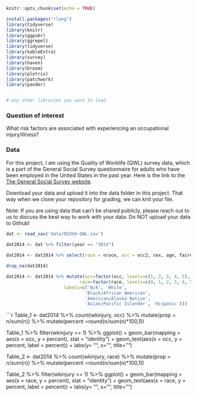 ```r
knitr::opts_chunk$set(echo = TRUE)
```

```r
install.packages("rlang")
library(tidyverse)
library(knitr)  
library(ggpubr)
library(ggrepel)
library(tidyverse)
library(kableExtra)
library(survey)
library(haven)
library(broom)
library(plotrix)
library(patchwork)
library(pander)


# any other libraries you want to load
```

### Question of interest

What risk factors are associated with experiencing an occupational injury/illness?

### Data

For this project, I am using the Quality of Worklife (QWL) survey data, which is a part of the General Social Survey questionnaire for adults who have been employed in the United States in the past year. Here is the link to the [The General Social Survey website](https://gss.norc.org/Pages/quality-of-worklife.aspx){target="_blank"}.

Download your data and upload it into the data folder in this project. That way when we clone your repository for grading, we can knit your file.

Note: If you are using data that can't be shared publicly, please reach out to us to discuss the best way to work with your data. Do NOT upload your data to Github!

```r
dat <- read_sav('data/NIOSH-QWL.sav')
                
dat2014 <- dat %>% filter(year == "2014")

dat2014 <- dat2014 %>% select(race = nrace, occ = occ2, sex, age, fairearn, wkinjury)

drop_na(dat2014)

dat2014 <- dat2014 %>% mutate(occ=factor(occ, levels=c(1, 2, 3, 4, 5), labels=c('White Collar', 'Blue Collar','Service', 'Farming/Fishing/Forestry', 'Military')), 
                            race=factor(race, levels=c(0, 1, 2, 3, 4, 5), 
                      labels=c('N/A', 'White', 
                              'Black/African American', 
                              'American/Alaska Native', 
                              'Asian/Pacific Islander', 'Hispanic')))

```

```r
Table_1 <- dat2014 %>%
  count(wkinjury, occ) %>%
  mutate(prop = n/sum(n)) %>%
   mutate(percent =round(n/sum(n)*100,1))

Table_1 %>%
  filter(wkinjury == 1) %>%
  ggplot() +
  geom_bar(mapping = aes(x = occ, y = percent), stat = "identity") + 
   geom_text(aes(x = occ, y = percent, label = percent)) +
  labs(y= "",
       x= "",
       title= "")

Table_2 <- dat2014 %>%
  count(wkinjury, race) %>%
  mutate(prop = n/sum(n)) %>%
   mutate(percent =round(n/sum(n)*100,1))

Table_2 %>%
  filter(wkinjury == 1) %>%
  ggplot() +
  geom_bar(mapping = aes(x = race, y = percent), stat = "identity") + 
   geom_text(aes(x = race, y = percent, label = percent)) +
  labs(y= "",
       x= "",
       title= "")